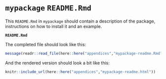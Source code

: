 # `mypackage` `README.Rmd`

This `README.Rmd` in `mypackage` should contain a description of the package, instructions on how to install it and an example.

**`README.Rmd`**


The completed file should look like this:


```r

message(readr::read_file(here::here("appendices","mypackage-readme.Rmd")))

```

And the rendered version should look a bit like this:


```r
knitr::include_url(here::here("appendices","mypackage-readme.html"))
```
